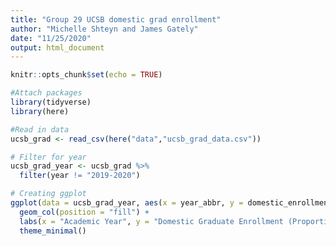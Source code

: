 ```yaml
---
title: "Group 29 UCSB domestic grad enrollment"
author: "Michelle Shteyn and James Gately"
date: "11/25/2020"
output: html_document
---
```


```r
knitr::opts_chunk$set(echo = TRUE)

#Attach packages
library(tidyverse)
library(here)
```


```r
#Read in data
ucsb_grad <- read_csv(here("data","ucsb_grad_data.csv"))

```

```r
# Filter for year
ucsb_grad_year <- ucsb_grad %>% 
  filter(year != "2019-2020")

# Creating ggplot
ggplot(data = ucsb_grad_year, aes(x = year_abbr, y = domestic_enrollment, fill = ethnicity)) +
  geom_col(position = "fill") +
  labs(x = "Academic Year", y = "Domestic Graduate Enrollment (Proportion)", title = "Yearly domestic graduate enrollment at UCSB by ethnicity (2008-2019)") +
  theme_minimal()
```

